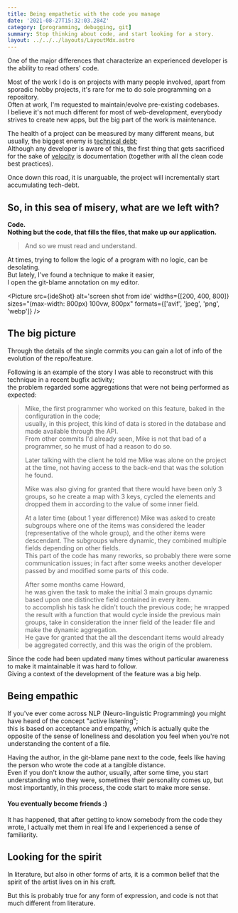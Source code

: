 ```yaml
---
title: Being empathetic with the code you manage
date: '2021-08-27T15:32:03.284Z'
category: [programming, debugging, git]
summary: Stop thinking about code, and start looking for a story.
layout: ../../../layouts/LayoutMdx.astro
---
```




One of the major differences that characterize an experienced developer is the ability to read others' code.  

Most of the work I do is on projects with many people involved, apart from sporadic hobby projects, it's rare for me to do sole programming on a repository.  
Often at work, I'm requested to maintain/evolve pre-existing codebases.  
I believe it's not much different for most of web-development, everybody strives to create new apps, but the big part of the work is maintenance.  

The health of a project can be measured by many different means, but usually, the biggest enemy is [technical debt](https://en.wikipedia.org/wiki/Technical_debt);  
Although any developer is aware of this, the first thing that gets sacrificed for the sake of [velocity](https://en.wikipedia.org/wiki/Velocity_(software_development)) is documentation (together with all the clean code best practices).  

Once down this road, it is unarguable, the project will incrementally start accumulating tech-debt.  

## So, in this sea of misery, what are we left with?
**Code.  
Nothing but the code, that fills the files, that make up our application.**

> And so we must read and understand.

At times, trying to follow the logic of a program with no logic, can be desolating.  
But lately, I've found a technique to make it easier,   
I open the git-blame annotation on my editor.

<Picture src={ideShot} alt='screen shot from ide' widths={[200, 400, 800]} sizes="(max-width: 800px) 100vw, 800px" formats={['avif', 'jpeg', 'png', 'webp']} />

## The big picture
Through the details of the single commits you can gain a lot of info of the evolution of the repo/feature.  

Following is an example of the story I was able to reconstruct with this technique in a recent bugfix activity;  
the problem regarded some aggregations that were not being performed as expected: 

> Mike, the first programmer who worked on this feature, baked in the configuration in the code;  
> usually, in this project, this kind of data is stored in the database and made available through the API.  
> From other commits I'd already seen, Mike is not that bad of a programmer, so he must of had a reason to do so.  
>
> Later talking with the client he told me Mike was alone on the project at the time, not having access to the back-end that was the solution he found.
>
> Mike was also giving for granted that there would have been only 3 groups, so he create a map with 3 keys, cycled the elements and dropped them in according to the value of some inner field.
>
> At a later time (about 1 year difference) Mike was asked to create subgroups where one of the items was considered the leader (representative of the whole group), and the other items were descendant.
> The subgroups where dynamic, they combined multiple fields depending on other fields.  
> This part of the code has many reworks, so probably there were some communication issues; in fact after some weeks another developer passed by and modified some parts of this code.
>
> After some months came Howard,  
> he was given the task to make the initial 3 main groups dynamic based upon one distinctive field contained in every item.  
> to accomplish his task he didn't touch the previous code; he wrapped the result with a function that would cycle inside the previous main groups,
> take in consideration the inner field of the leader file and make the dynamic aggregation.  
> He gave for granted that the all the descendant items would already be aggregated correctly, and this was the origin of the problem.  

Since the code had been updated many times without particular awareness to make it maintainable it was hard to follow.  
Giving a context of the development of the feature was a big help.



  
## Being empathic
If you've ever come across NLP (Neuro-linguistic Programming) you might have heard of the concept "active listening";  
this is based on acceptance and empathy, which is actually quite the opposite of the sense of loneliness and desolation you feel when you're not understanding the content of a file.

Having the author, in the git-blame pane next to the code, feels like having the person who wrote the code at a tangible distance.  
Even if you don't know the author, usually, after some time, you start understanding who they were, sometimes their personality comes up, but most importantly, in this process, the code start to make more sense.  

#### You eventually become friends :) 
It has happened, that after getting to know somebody from the code they wrote, I actually met them in real life and I experienced a sense of familiarity.


## Looking for the spirit
In literature, but also in other forms of arts, it is a common belief that the spirit of the artist lives on in his craft.  

But this is probably true for any form of expression, and code is not that much different from literature.





